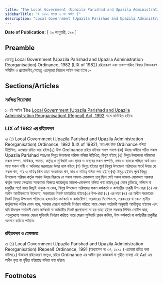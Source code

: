```yaml
---
title: "The Local Government (Upazila Parishad and Upazila Administration Reorganisation) (Repeal) Act, 1992"
sidebarTitle: "( ১৯৯২ সনের ২ নং আইন )"
description: "Local Government (Upazila Parishad and Upazila Administration Reorganisation) Ordinance, 1982 রহিতকরণকল্পে প্রণীত আইন৷"
---
```


**Date of Publication:** [ ২৯ জানুয়ারী, ১৯৯ ]

## Preamble

যেহেতু Local Government (Upazila Parishad and Upazila Administration Reorganisation) Ordinance, 1982 (LIX of 1982) রহিতকরণ এবং তত্সম্পর্কিত বিষয়ে বিধানকরণ সমীচীন ও প্রয়োজনীয়;সেহেতু এতদ্‌দ্বারা নিম্নরূপ আইন করা হইল :-

## Sections/Articles

### সংক্ষিপ্ত শিরোনামা

১৷ এই আইন The [Local Government (Upazila Parishad and Upazila Administration Reorganisation) (Repeal) Act, 1992](/act-760.html "Local Government (Upazila Parishad and Upazila Administration Reorganisation) (Repeal) Act, 1992") নামে অভিহিত হইবে৷

### LIX of 1982 এর রহিতকরণ

২৷ (১) Local Government (Upazila Parishad and Upazila Administration Reorganisation) Ordinance, 1982 (LIX of 1982), অতঃপর উক্ত Ordinance বলিয়া উল্লিখিত, এতদ্বারা রহিত করা হইল৷(২) উক্ত Ordinance রহিত হইবার সংগে সংগে-(ক) উহার অধীনে গঠিত সকল Upazila Parishad অতঃপর বিলুপ্ত উপজেলা পরিষদ বলিয়া উল্লিখিত, বিলুপ্ত হইবে;(খ) বিলুপ্ত উপজেলা পরিষদের সকল সম্পদ, অধিকার, ক্ষমতা, কর্তৃত্ব ও সুবিধাদি এবং স্থাবর ও অস্থাবর সকল সম্পত্তি, নগদ ও ব্যাংকে গচ্ছিত অর্থ এবং অন্য সকল দাবী ও অধিকার সরকারের উপর ন্যস্ত হইবে;(গ) বিলুপ্ত হইবার পুর্বে বিলুপ্ত উপজেলা পরিষদের স্বার্থে উহার যে সকল ঋণ, দায় ও দায়িত্ব ছিল তাহা সরকারের ঋণ, দায় ও দায়িত্ব বলিয়া গণ্য হইবে;(ঘ) বিলুপ্ত হইবার পূর্বে বিলুপ্ত উপজেলা পরিষদ কর্তৃক অথবা উহার বিরুদ্ধে যে সকল মামলা-মোকদ্দমা চালু ছিল সেই সকল মামলা-মোকদ্দমা সরকার কর্তৃক অথবা ক্ষেত্রমত সরকারের বিরুদ্ধে দায়েরকৃত মামলা-মোকদ্দমা বলিয়া গণ্য হইবে;(ঙ) কোন চুক্তিতে, দলিলে বা চাকুরীর শর্তে যাহা কিছুই থাকুক না কেন, বিলুপ্ত উপজেলা পরিষদের সকল কর্মকর্তা ও কর্মচারীর চাকুরী উপ-ধারা (৩) এর অধীন আত্মীকরণের উদ্দেশ্যে, সরকারের নিকট হস্তান্তরিত হইবে৷(৩) উপ-ধারা (২) এর দফা (ঙ) এর অধীন সরকারের নিকট বিলুপ্ত উপজেলা পরিষদের হস্তান্তরিত কর্মকর্তা ও কর্মচারীগণ, সরকারের নির্দেশক্রমে, সরকারের বা কোন স্থানীয় কর্তৃপক্ষের অধীন কোন পদে, সরকার যেরূপ শর্তাবলী নির্ধারণ করিতে পারে সেরূপ শর্তাবলী অনুযায়ী আত্মীকৃত হইবেন এবং যদি উক্তরূপ শর্তাবলী কোন কর্মকর্তা বা কর্মচারীর নিকট গ্রহণযোগ্য না হয় তাহা হইলে সরকার লিখিত নোটিশ দ্বারা, এতদুদ্দেশ্যে সরকার যেরূপ সুবিধাদি নির্ধারণ করিতে পারে সেরূপ সুবিধাদি প্রদান করিয়া, উক্ত কর্মকর্তা বা কর্মচারীর চাকুরীর অবসান করিতে পারিবে৷

### রহিতকরণ ও হেফাজত

৩৷ (১) Local Government (Upazila Parishad and Upazila Administration Reorganisation) (Repeal) Ordinance, 1991 (অধ্যাদেশ নং ৩৭, ১৯৯১ ) এতদ্বারা রহিত করা হইল৷(২) উক্তরূপ রহিতকরণ সত্ত্বেও, রহিত Ordinance এর অধীন কৃত কাজকর্ম বা গৃহীত ব্যবস্থা এই Act এর অধীন কৃত বা গৃহীত হইয়াছে বলিয়া গণ্য হইবে৷

## Footnotes

